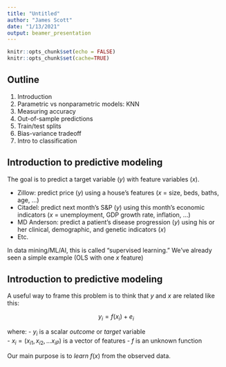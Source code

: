 ```yaml
---
title: "Untitled"
author: "James Scott"
date: "1/13/2021"
output: beamer_presentation
---
```



```r
knitr::opts_chunk$set(echo = FALSE)
knitr::opts_chunk$set(cache=TRUE)
```

## Outline


1. Introduction  
2. Parametric vs nonparametric models: KNN    
3. Measuring accuracy  
4. Out-of-sample predictions  
5. Train/test splits  
6. Bias-variance tradeoff  
7. Intro to classification  

## Introduction to predictive modeling  

The goal is to predict a target variable ($y$) with feature variables ($x$).  

- Zillow: predict price ($y$) using a house's features ($x$ = size, beds, baths, age, ...)  
- Citadel: predict next month's S&P ($y$) using this month's economic indicators ($x$ = unemployment, GDP growth rate, inflation, ...)  
- MD Anderson: predict a patient's disease progression ($y$) using his or her clinical, demographic, and genetic indicators ($x$)  
- Etc.

In data mining/ML/AI, this is called "supervised learning."  We've already seen a simple example (OLS with one $x$ feature)


## Introduction to predictive modeling   


A useful way to frame this problem is to think that $y$ and $x$ are related like this:

$$
y_i = f(x_i) + e_i  
$$

where:
- $y_i$ is a scalar _outcome_ or _target_ variable  
- $x_i = (x_{i1}, x_{i2}, ... x_{iP})$ is a vector of features
- $f$ is an unknown function    

Our main purpose is to _learn_ $f(x)$ from the observed data.  


